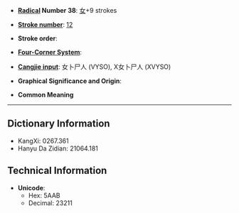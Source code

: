 * '''[[Wiktionary:Chinese radical index| Radical]] Number 38''': [[Wiktionary:Chinese radical index 女|女]]+9 strokes

* '''[[Wiktionary:Chinese total strokes index|Stroke number]]''': [[Wiktionary:Chinese total strokes index 12|12]]

* '''Stroke order''': 

* '''[[Wiktionary:Chinese four corner index|Four-Corner System]]''': 

* '''[[Wiktionary:Chinese Cangjie index|Cangjie input]]''': 女卜尸人 (VYSO), X女卜尸人 (XVYSO)

* '''Graphical Significance and Origin''': 

* '''Common Meaning'''

----

== Dictionary Information ==

* KangXi: 0267.361
* Hanyu Da Zidian: 21064.181

== Technical Information ==

* '''Unicode''':
** Hex: 5AAB
** Decimal: 23211